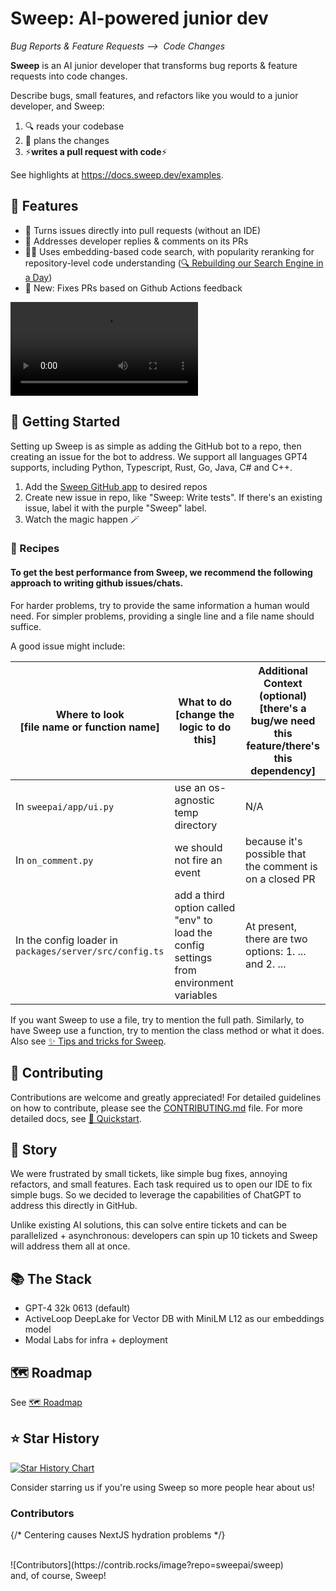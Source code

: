 # Sweep: AI-powered junior dev
*Bug Reports & Feature Requests ⟶&nbsp; Code Changes*

<b>Sweep</b> is an AI junior developer that transforms bug reports & feature requests into code changes.

Describe bugs, small features, and refactors like you would to a junior developer, and Sweep:
1. 🔍 reads your codebase
2. 📝 plans the changes
3. ⚡**writes a pull request with code**⚡

See highlights at https://docs.sweep.dev/examples.

## 🌠 Features
* 🔧 Turns issues directly into pull requests (without an IDE)
* 👀 Addresses developer replies & comments on its PRs
* 🕵️‍♂️ Uses embedding-based code search, with popularity reranking for repository-level code understanding ([🔍 Rebuilding our Search Engine in a Day](https://docs.sweep.dev/blogs/building-code-search))
* 🎊 New: Fixes PRs based on Github Actions feedback

<video controls>
  <source src="https://github.com/sweepai/sweep/assets/44910023/365ec29f-7317-40a7-9b5e-0af02f2b0e47" type="video/mp4"/>
    Your browser does not support the video tag.
</video>

## 🚀 Getting Started

Setting up Sweep is as simple as adding the GitHub bot to a repo, then creating an issue for the bot to address.
We support all languages GPT4 supports, including Python, Typescript, Rust, Go, Java, C# and C++.

1. Add the [Sweep GitHub app](https://github.com/apps/sweep-ai) to desired repos
2. Create new issue in repo, like "Sweep: Write tests". If there's an existing issue, label it with the purple "Sweep" label.
3. Watch the magic happen 🪄

### 🍲 Recipes
#### To get the best performance from Sweep, we recommend the following approach to writing github issues/chats.
For harder problems, try to provide the same information a human would need. For simpler problems, providing a single line and a file name should suffice.

A good issue might include:

| Where to look <br/> **[file name or function name]**| What to do <br/> **[change the logic to do this]** | Additional Context (optional) <br/> **[there's a bug/we need this feature/there's this dependency]** |
|-----------|------------|----------------------|
|In `sweepai/app/ui.py`|use an os-agnostic temp directory|N/A|
|In `on_comment.py`|we should not fire an event|because it's possible that the comment is on a closed PR|
|In the config loader in `packages/server/src/config.ts`|add a third option called "env" to load the config settings from environment variables| At present, there are two options:  1. ... and 2. ...|

If you want Sweep to use a file, try to mention the full path. Similarly, to have Sweep use a function, try to mention the class method or what it does. Also see [✨ Tips and tricks for Sweep](https://docs.sweep.dev/tricks).

## 🤝 Contributing

Contributions are welcome and greatly appreciated! For detailed guidelines on how to contribute, please see the [CONTRIBUTING.md](CONTRIBUTING.md) file.
For more detailed docs, see [🚀 Quickstart](https://docs.sweep.dev/).

## 📘 Story

We were frustrated by small tickets, like simple bug fixes, annoying refactors, and small features. Each task required us to open our IDE to fix simple bugs. So we decided to leverage the capabilities of ChatGPT to address this directly in GitHub.

Unlike existing AI solutions, this can solve entire tickets and can be parallelized + asynchronous: developers can spin up 10 tickets and Sweep will address them all at once.

## 📚 The Stack
- GPT-4 32k 0613 (default)
- ActiveLoop DeepLake for Vector DB with MiniLM L12 as our embeddings model
- Modal Labs for infra + deployment

## 🗺️ Roadmap
See [🗺️ Roadmap](https://docs.sweep.dev/roadmap)

## ⭐ Star History

[![Star History Chart](https://api.star-history.com/svg?repos=sweepai/sweep&type=Date)](https://star-history.com/#sweepai/sweep&Date)

Consider starring us if you're using Sweep so more people hear about us!

### Contributors
{/* Centering causes NextJS hydration problems */}

<br/>
![Contributors](https://contrib.rocks/image?repo=sweepai/sweep)
<br/>
and, of course, Sweep!
